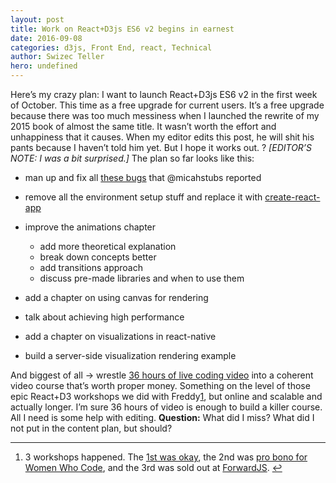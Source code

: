 ```yaml
---
layout: post
title: Work on React+D3js ES6 v2 begins in earnest
date: 2016-09-08
categories: d3js, Front End, react, Technical
author: Swizec Teller
hero: undefined
---
```


Here’s my crazy plan: I want to launch React+D3js ES6 v2 in the first week of October. This time as a free upgrade for current users. It’s a free upgrade because there was too much messiness when I launched the rewrite of my 2015 book of almost the same title. It wasn’t worth the effort and unhappiness that it causes. When my editor edits this post, he will shit his pants because I haven’t told him yet. But I hope it works out. ? _\[EDITOR’S NOTE: I was a bit surprised.]_ The plan so far looks like this:

-   man up and fix all [these bugs](https://github.com/Swizec/react-d3js-es6-ebook/issues) that @micahstubs reported

-   remove all the environment setup stuff and replace it with [create-react-app](https://facebook.github.io/react/blog/2016/07/22/create-apps-with-no-configuration.html)

-   improve the animations chapter

    -   add more theoretical explanation
    -   break down concepts better
    -   add transitions approach
    -   discuss pre-made libraries and when to use them

-   add a chapter on using canvas for rendering

-   talk about achieving high performance

-   add a chapter on visualizations in react-native

-   build a server-side visualization rendering example

And biggest of all → wrestle [36 hours of live coding video](https://www.livecoding.tv/swizec/) into a coherent video course that’s worth proper money. Something on the level of those epic React+D3 workshops we did with Freddy[1](#fn1-20846 "see footnote"), but online and scalable and actually longer. I’m sure 36 hours of video is enough to build a killer course. All I need is some help with editing. **Question:** What did I miss? What did I not put in the content plan, but should?

* * *

1.  3 workshops happened. The [1st was okay](https://swizec.com/blog/things-i-learned-my-first-workshop/swizec/6819), the 2nd was [pro bono for Women Who Code](http://www.meetup.com/Women-Who-Code-SF/events/232366807/), and the 3rd was sold out at [ForwardJS](https://forwardjs.com/). [↩︎](#fnr1-20846 "return to article")
